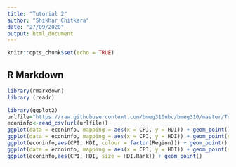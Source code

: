 ```yaml
---
title: "Tutorial 2"
author: "Shikhar Chitkara"
date: "27/09/2020"
output: html_document
---
```


```r
knitr::opts_chunk$set(echo = TRUE)
```

## R Markdown

```r
library(rmarkdown)
library (readr)

library(ggplot2)
urlfile="https://raw.githubusercontent.com/bmeg310ubc/bmeg310/master/Tutorial%202/R%20Visualization/data/EconomistData.csv"
econinfo<-read_csv(url(urlfile))
ggplot(data = econinfo, mapping = aes(x = CPI, y = HDI)) + geom_point()
ggplot(data = econinfo, mapping = aes(x = CPI, y = HDI)) + geom_point(colour="blue")
ggplot(econinfo,aes(CPI, HDI, colour = factor(Region))) + geom_point()
ggplot(data = econinfo, mapping = aes(x = CPI, y = HDI)) + geom_point(size =2)
ggplot(econinfo,aes(CPI, HDI, size = HDI.Rank)) + geom_point()
```

